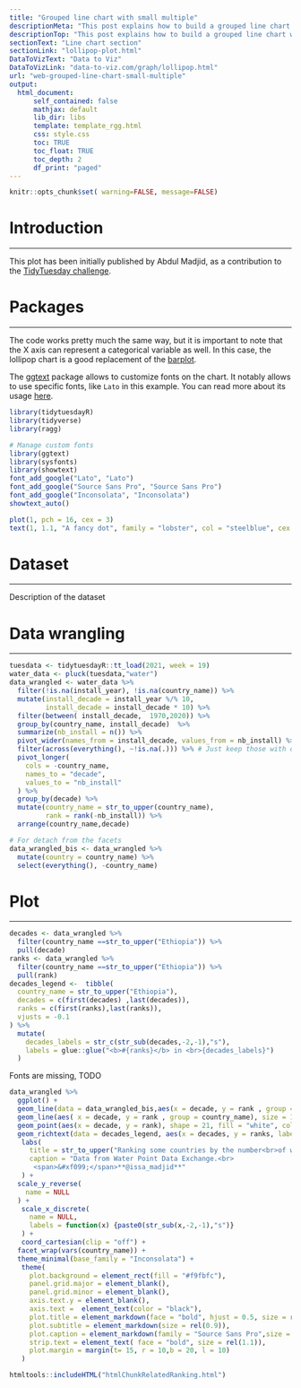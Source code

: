 ```yaml
---
title: "Grouped line chart with small multiple"
descriptionMeta: "This post explains how to build a grouped line chart with small multiples. Each item is the same grouped line chart, with one specific group higlighted each time"
descriptionTop: "This post explains how to build a grouped line chart with small multiples. Each item is the same grouped line chart, with one specific group higlighted each time"
sectionText: "Line chart section"
sectionLink: "lollipop-plot.html"
DataToVizText: "Data to Viz"
DataToVizLink: "data-to-viz.com/graph/lollipop.html"
url: "web-grouped-line-chart-small-multiple"
output:
  html_document:
      self_contained: false    
      mathjax: default
      lib_dir: libs
      template: template_rgg.html
      css: style.css
      toc: TRUE
      toc_float: TRUE
      toc_depth: 2
      df_print: "paged"
---
```



```r
knitr::opts_chunk$set( warning=FALSE, message=FALSE)
```

<div class="container">




# Introduction
***


This plot has been initially published by Abdul Madjid, as a contribution to the [TidyTuesday challenge](https://github.com/AbdoulMa/TidyTuesday/tree/main/2021_w19). 













# Packages
***

The code works pretty much the same way, but it is important to note that the X axis can represent a categorical variable as well. In this case, the lollipop chart is a good replacement of the [barplot](barplot.html).

The [ggtext](https://www.r-graph-gallery.com/custom-fonts-in-R-and-ggplot2.html) package allows to customize fonts on the chart. It notably allows to use specific fonts, like `Lato` in this example. You can read more about its usage [here](https://www.r-graph-gallery.com/custom-fonts-in-R-and-ggplot2.html).

```r
library(tidytuesdayR)
library(tidyverse)
library(ragg)

# Manage custom fonts
library(ggtext)
library(sysfonts)
library(showtext)
font_add_google("Lato", "Lato")
font_add_google("Source Sans Pro", "Source Sans Pro")
font_add_google("Inconsolata", "Inconsolata")
showtext_auto()
```

```r
plot(1, pch = 16, cex = 3)
text(1, 1.1, "A fancy dot", family = "lobster", col = "steelblue", cex = 3)
```


# Dataset
***

Description of the dataset


# Data wrangling
***

```r
tuesdata <- tidytuesdayR::tt_load(2021, week = 19)
water_data <- pluck(tuesdata,"water")
data_wrangled <- water_data %>% 
  filter(!is.na(install_year), !is.na(country_name)) %>% 
  mutate(install_decade = install_year %/% 10, 
         install_decade = install_decade * 10) %>%  
  filter(between( install_decade,  1970,2020)) %>% 
  group_by(country_name, install_decade)  %>% 
  summarize(nb_install = n()) %>% 
  pivot_wider(names_from = install_decade, values_from = nb_install) %>% 
  filter(across(everything(), ~!is.na(.))) %>% # Just keep those with data available
  pivot_longer(
    cols = -country_name,
    names_to = "decade",
    values_to = "nb_install"
  ) %>% 
  group_by(decade) %>% 
  mutate(country_name = str_to_upper(country_name),
         rank = rank(-nb_install)) %>%  
  arrange(country_name,decade)

# For detach from the facets  
data_wrangled_bis <- data_wrangled %>% 
  mutate(country = country_name) %>% 
  select(everything(), -country_name)
```


# Plot
***

```r
decades <- data_wrangled %>% 
  filter(country_name ==str_to_upper("Ethiopia")) %>% 
  pull(decade) 
ranks <- data_wrangled %>% 
  filter(country_name ==str_to_upper("Ethiopia")) %>% 
  pull(rank) 
decades_legend <-  tibble(
  country_name = str_to_upper("Ethiopia"),
  decades = c(first(decades) ,last(decades)),
  ranks = c(first(ranks),last(ranks)),
  vjusts = -0.1
) %>% 
  mutate(
    decades_labels = str_c(str_sub(decades,-2,-1),"s"),
    labels = glue::glue("<b>#{ranks}</b> in <br>{decades_labels}")
  )
```
Fonts are missing, TODO

```r
data_wrangled %>% 
  ggplot() + 
  geom_line(data = data_wrangled_bis,aes(x = decade, y = rank , group = country), color = "grey75",size = .7) + 
  geom_line(aes( x = decade, y = rank , group = country_name), size = 1.1, color = "#0b53c1") +
  geom_point(aes(x = decade, y = rank), shape = 21, fill = "white", color = "#0b53c1", stroke = 1.3,  size = 2.8) +
  geom_richtext(data = decades_legend, aes(x = decades, y = ranks, label = labels, vjust = vjusts), label.color = NA,fill = NA, family="Lato", fontface = "italic", size =3 ) +
   labs(
     title = str_to_upper("Ranking some countries by the number<br>of water sources installations by decade"),
     caption = "Data from Water Point Data Exchange.<br>
      <span>&#xf099;</span>**@issa_madjid**"
   ) + 
  scale_y_reverse(
    name = NULL
  ) + 
   scale_x_discrete(
     name = NULL, 
     labels = function(x) {paste0(str_sub(x,-2,-1),"s")}
   ) + 
   coord_cartesian(clip = "off") + 
  facet_wrap(vars(country_name)) + 
  theme_minimal(base_family = "Inconsolata") +
   theme(
     plot.background = element_rect(fill = "#f9fbfc"),
     panel.grid.major = element_blank(),
     panel.grid.minor = element_blank(),
     axis.text.y = element_blank(),
     axis.text =  element_text(color = "black"),
     plot.title = element_markdown(face = "bold", hjust = 0.5, size = rel(1.8), margin = margin(t=10, b = 15)),
     plot.subtitle = element_markdown(size = rel(0.9)),
     plot.caption = element_markdown(family = "Source Sans Pro",size = rel(.8), margin = margin(t = 10)),
     strip.text = element_text( face = "bold", size = rel(1.1)),
     plot.margin = margin(t= 15, r = 10,b = 20, l = 10)
   )
```


<!-- Close container -->
</div>




```r
htmltools::includeHTML("htmlChunkRelatedRanking.html")
```
